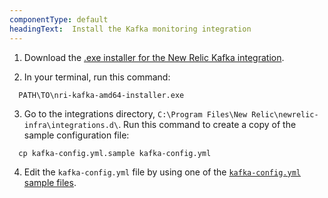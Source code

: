 ```yaml
---
componentType: default
headingText:  Install the Kafka monitoring integration
---
```


1. Download the [.exe installer for the New Relic Kafka integration](https://download.newrelic.com/infrastructure_agent/windows/integrations/nri-kafka/nri-kafka-amd64-installer.exe).

2. In your terminal, run this command:

  ```shell
    PATH\TO\nri-kafka-amd64-installer.exe
  ```

3. Go to the integrations directory, `C:\Program Files\New Relic\newrelic-infra\integrations.d\`. Run this command to create a copy of the sample configuration file:

  ```shell
    cp kafka-config.yml.sample kafka-config.yml
  ```

4. Edit the `kafka-config.yml` file by using one of the [`kafka-config.yml` sample files](#examples).
